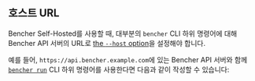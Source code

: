 
## 호스트 URL

Bencher Self-Hosted를 사용할 때,
대부분의 `bencher` CLI 하위 명령어에 대해
Bencher API 서버의 URL로 [the `--host` option][host option]을 설정해야 합니다.

예를 들어, `https://api.bencher.example.com`에 있는 Bencher API 서버와 함께 <code><a href="/ko/docs/explanation/bencher-run/">bencher run</a></code> CLI 하위 명령어를 사용한다면 다음과 같이 작성할 수 있습니다:

<BencherRunCode />

[host option]: /ko/docs/explanation/bencher-run/#--host-url